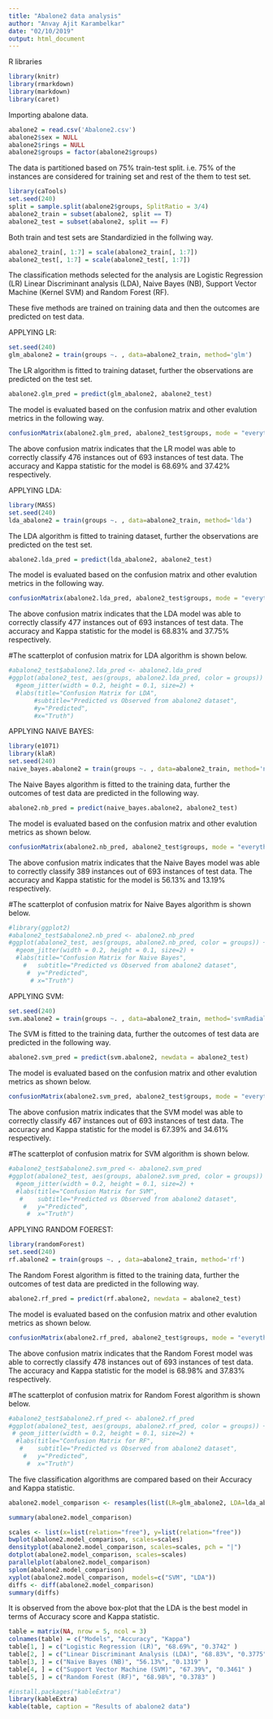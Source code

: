 ---
title: "Abalone2 data analysis"
author: "Anvay Ajit Karambelkar"
date: "02/10/2019"
output: html_document
---




R libraries

```{r}
library(knitr)
library(rmarkdown)
library(markdown)
library(caret)
```


Importing abalone data.

```{r}
abalone2 = read.csv('Abalone2.csv')
abalone2$sex = NULL
abalone2$rings = NULL
abalone2$groups = factor(abalone2$groups)
```

The data is partitioned based on 75% train-test split. i.e. 75% of the instances are considered for training set and rest of the them to test set.

```{r}
library(caTools)
set.seed(240)
split = sample.split(abalone2$groups, SplitRatio = 3/4)
abalone2_train = subset(abalone2, split == T)
abalone2_test = subset(abalone2, split == F)
```

Both train and test sets are Standardizied in the follwing way.

```{r}
abalone2_train[, 1:7] = scale(abalone2_train[, 1:7])
abalone2_test[, 1:7] = scale(abalone2_test[, 1:7])
```

The classification methods selected for the analysis are Logistic Regression (LR) Linear Discriminant analysis (LDA), Naive Bayes (NB), Support Vector Machine (Kernel SVM) and Random Forest (RF).

These five methods are trained on training data and then the outcomes are predicted on test data.


APPLYING LR:

```{r}
set.seed(240)
glm_abalone2 = train(groups ~. , data=abalone2_train, method='glm')
```

The LR algorithm is fitted to training dataset, further the observations are predicted on the test set.

```{r}
abalone2.glm_pred = predict(glm_abalone2, abalone2_test)
```

The model is evaluated based on the confusion matrix and other evalution metrics in the following way.

```{r}
confusionMatrix(abalone2.glm_pred, abalone2_test$groups, mode = "everything")
```

The above confusion matrix indicates that the LR model was able to correctly classify 476 instances out of 693 instances of test data. The accuracy and Kappa statistic for the model is 68.69% and 37.42% respectively.


APPLYING LDA:

```{r}
library(MASS)
set.seed(240)
lda_abalone2 = train(groups ~. , data=abalone2_train, method='lda')
```

The LDA algorithm is fitted to training dataset, further the observations are predicted on the test set.

```{r}
abalone2.lda_pred = predict(lda_abalone2, abalone2_test)
```

The model is evaluated based on the confusion matrix and other evalution metrics in the following way.

```{r}
confusionMatrix(abalone2.lda_pred, abalone2_test$groups, mode = "everything")
```

The above confusion matrix indicates that the LDA model was able to correctly classify 477 instances out of 693 instances of test data. The accuracy and Kappa statistic for the model is 68.83% and 37.75% respectively.

#The scatterplot of confusion matrix for LDA algorithm is shown below.

```{r}
#abalone2_test$abalone2.lda_pred <- abalone2.lda_pred
#ggplot(abalone2_test, aes(groups, abalone2.lda_pred, color = groups)) +
  #geom_jitter(width = 0.2, height = 0.1, size=2) +
  #labs(title="Confusion Matrix for LDA", 
       #subtitle="Predicted vs Observed from abalone2 dataset", 
       #y="Predicted", 
       #x="Truth")
```


APPLYING NAIVE BAYES:

```{r}
library(e1071)
library(klaR)
set.seed(240)
naive_bayes.abalone2 = train(groups ~. , data=abalone2_train, method='nb')
```

The Naive Bayes algorithm is fitted to the training data, further the outcomes of test data are predicted in the following way. 

```{r}
abalone2.nb_pred = predict(naive_bayes.abalone2, abalone2_test)
```

The model is evaluated based on the confusion matrix and other evalution metrics as shown below.

```{r}
confusionMatrix(abalone2.nb_pred, abalone2_test$groups, mode = "everything")
```

The above confusion matrix indicates that the Naive Bayes model was able to correctly classify 389 instances out of 693 instances of test data. The accuracy and Kappa statistic for the model is 56.13% and 13.19% respectively.

#The scatterplot of confusion matrix for Naive Bayes algorithm is shown below.

```{r}
#library(ggplot2)
#abalone2_test$abalone2.nb_pred <- abalone2.nb_pred
#ggplot(abalone2_test, aes(groups, abalone2.nb_pred, color = groups)) +
  #geom_jitter(width = 0.2, height = 0.1, size=2) +
  #labs(title="Confusion Matrix for Naive Bayes", 
    #   subtitle="Predicted vs Observed from abalone2 dataset", 
     #  y="Predicted", 
      # x="Truth")
```


APPLYING SVM:

```{r}
set.seed(240)
svm.abalone2 = train(groups ~. , data=abalone2_train, method='svmRadial')
```

The SVM is fitted to the training data, further the outcomes of test data are predicted in the following way.

```{r}
abalone2.svm_pred = predict(svm.abalone2, newdata = abalone2_test)
```

The model is evaluated based on the confusion matrix and other evalution metrics as shown below.

```{r}
confusionMatrix(abalone2.svm_pred, abalone2_test$groups, mode = "everything")
```

The above confusion matrix indicates that the SVM model was able to correctly classify 467 instances out of 693 instances of test data. The accuracy and Kappa statistic for the model is 67.39% and 34.61% respectively.

#The scatterplot of confusion matrix for SVM algorithm is shown below.

```{r}
#abalone2_test$abalone2.svm_pred <- abalone2.svm_pred
#ggplot(abalone2_test, aes(groups, abalone2.svm_pred, color = groups)) +
  #geom_jitter(width = 0.2, height = 0.1, size=2) +
  #labs(title="Confusion Matrix for SVM", 
   #    subtitle="Predicted vs Observed from abalone2 dataset", 
    #   y="Predicted", 
     #  x="Truth")
```


APPLYING RANDOM FOEREST:

```{r}
library(randomForest)
set.seed(240)
rf.abalone2 = train(groups ~. , data=abalone2_train, method='rf')
```

The Random Forest algorithm is fitted to the training data, further the outcomes of test data are predicted in the following way.

```{r}
abalone2.rf_pred = predict(rf.abalone2, newdata = abalone2_test)
```

The model is evaluated based on the confusion matrix and other evalution metrics as shown below.

```{r}
confusionMatrix(abalone2.rf_pred, abalone2_test$groups, mode = "everything")
```

The above confusion matrix indicates that the Random Forest model was able to correctly classify 478 instances out of 693 instances of test data. The accuracy and Kappa statistic for the model is 68.98% and 37.83% respectively.

#The scatterplot of confusion matrix for Random Forest algorithm is shown below.

```{r}
#abalone2_test$abalone2.rf_pred <- abalone2.rf_pred
#ggplot(abalone2_test, aes(groups, abalone2.rf_pred, color = groups)) +
 # geom_jitter(width = 0.2, height = 0.1, size=2) +
  #labs(title="Confusion Matrix for RF", 
   #    subtitle="Predicted vs Observed from abalone2 dataset", 
    #   y="Predicted", 
     #  x="Truth")
```

The five classification algorithms are compared based on their Accuracy and Kappa statistic.

```{r}
abalone2.model_comparison <- resamples(list(LR=glm_abalone2, LDA=lda_abalone2, NB=naive_bayes.abalone2, SVM=svm.abalone2, RF=rf.abalone2))

summary(abalone2.model_comparison)
```


```{r}
scales <- list(x=list(relation="free"), y=list(relation="free"))
bwplot(abalone2.model_comparison, scales=scales)
densityplot(abalone2.model_comparison, scales=scales, pch = "|")
dotplot(abalone2.model_comparison, scales=scales)
parallelplot(abalone2.model_comparison)
splom(abalone2.model_comparison)
xyplot(abalone2.model_comparison, models=c("SVM", "LDA"))
diffs <- diff(abalone2.model_comparison)
summary(diffs)
```

It is observed from the above box-plot that the LDA is the best model in terms of Accuracy score and Kappa statistic.

```{r make a table, results='asis'}
table = matrix(NA, nrow = 5, ncol = 3)
colnames(table) = c("Models", "Accuracy", "Kappa")
table[1, ] = c("Logistic Regression (LR)", "68.69%", "0.3742" )
table[2, ] = c("Linear Discriminant Analysis (LDA)", "68.83%", "0.3775" )
table[3, ] = c("Naive Bayes (NB)", "56.13%", "0.1319" )
table[4, ] = c("Support Vector Machine (SVM)", "67.39%", "0.3461" )
table[5, ] = c("Random Forest (RF)", "68.98%", "0.3783" )

#install.packages("kableExtra")
library(kableExtra)
kable(table, caption = "Results of abalone2 data")
```













